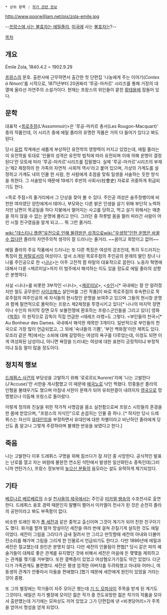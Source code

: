  * 상위 항목 : [[작가 관련 정보]]

http://www.poorwilliam.net/pix/zola-emile.jpg

--[[나타(이말년 서유기)|프랑스에 사는 불효자는 에밀졸라]], [[미국]]에 사는 [[지미 카터|불효자]]는?--

[[목차]]
== 개요 ==
Émile Zola, 1840.4.2 ~ 1902.9.29

[[프랑스]]의 문호. 출판사에 근무하면서 출간한 첫 단편집 '나농에게 주는 이야기(''Contes à Ninon'')'를 시작으로, 1871년부터 20권짜리 '루공-마카르' 시리즈를 통해 거장의 대열에 올라선 자연주의 소설가이다. 현재는 프랑스의 위인들이 묻힌 [[팡테옹]]에 잠들어 있다.

== 문학 ==
대표작 <[[목로주점]](L'Assommoir)>은 '루공-마카르 총서(Les Rougon-Macquart)' 중의 작품인데, 이 시리즈 중에 에밀 졸라의 유명한 작품은 거의 다 들어가 있다고 봐도 된다.

당시 [[유럽]] 학계에선 새롭게 부상하던 유전학의 영향력이 커지고 있었는데, 에밀 졸라는 이 유전학을 토대로 '인물의 성격은 유전학 법칙에 따라 유전되며 이에 의해 운명이 결정된다'란 모토에 따라 '루공-마카르'시리즈를 집필했다. 실제  '루공-마카르'시리즈의 부제는‘제2 제정하의 한 가족의 자연적 ·사회적 역사’라고 붙어 있으며, 가상의 가계도를 설정하고 가계도 내의 인물 한 사람, 한 사람에게 초점을 맞춰 일생을 서술하는 듯한 방식을 취한다. 그 서술방식 때문에 19세기 후반의 사회사(社會史) 자료로 귀중하게 취급되기도 한다.

<목로 주점>의 줄거리에서 그 단상을 찾아 볼 수 있다. 주인공 여성은 술주정뱅이에 비천한 여자였던 양친에게서 태어나, 부모와는 다른 밝은 인생을 살기 위해 부단히 노력하지만 남편이 목공일을 하다 지붕에서 떨어지는 사고를 당하고, 먹고 살기 위해서는 매춘을 하지 않을 수 없는 운명에 몰리고 만다. 그러던 중 하룻밤 몸을 팔러 따라간 사람이 어린 시절 친구였음을 알게 되고…. 뭐 그런 줄거리.

[[wiki:"데스티니 플랜"유전으로 인해 물려받은 성격으로]][[wiki:"우생학"인한 운명은 바꿀 수 없다]]란 졸라의 자연주의적 생각이 잘 드러나는 줄거리. ~~꿈이고 희망이고 없어~~

에밀 졸라의 주요 작품에서 드러나는 또 다른 특징은 여성의 강조인데, 특히 두드러지는 특징이 [[팜 파탈]]로서의 여성이다. 앞서 소개된 목로주점의 주인공의 문제의 딸인 창녀 나나를 주인공으로 한 <[[나나]]>는 아주 고전적 팜 파탈의 대표작으로 꼽힌다. 노동자 혁명에 대해서 다룬 <제르미날>까지 이 범주에서 해석하는 이도 있을 정도로 에밀 졸라의 성향은 분명하다. 

사실 <나나>를 비롯한 3부작인 <나나>, <[[제르미날]]>, <[[수인]]>[* 국내에는 잘 안 알려졌지만 철도 공무원인 [[사이코패스]] 살인마를 그린 작품]이 바로 목로주점의 후속편으로 목로주점의 여주인공의 세 자식들의 현시창인 운명을 보여주고 있으며 그들의 현시창 운명과 함께 필연적으로 몰락하는 프랑스 제2제정을 투영시키고 있다[* 나나의 마지막 장면이나 수인의 마지막 장면 모두 보불전쟁에 환호하는 프랑스군인들을 그리고 있다] 영화 《[[박쥐]]》의 원작으로 감독이 직접 언급한 <테레즈 라캥>도 그렇다. <부인들의 천국>[* Au Bonheur des Dames. 국내에서 해석한 제목만 3개이다. 일반적으로 부인들의 천국으로 가장 많이 언급되었고, 그 외에 '숙녀들의 기쁨', '부인 백화점'이란 제목도 있다. 모조리 같은 책]에서는 소비에 대해 갈망하는 여성의 욕구를 다루었는데, 이정도 되면 이게 여성화된 남성이냐, 아니면 욕망을 드러내는 여성에 대한 표현이 긍정적이냐 부정적이냐 등등 말이 많을 정도이다. 

== 정치적 행보 ==
[[드레퓌스 사건]]의 부당성을 고발하기 위해 '로로르(L'Aurore)'지에 '나는 고발한다(J'Accuse)'란 서한을 게시함했고 이 때문에 [[매국노]]로 낙인 찍혔다. 민중들은 졸라의 인형을 불태우기도 했으며 마침내 서한이 문제가 되어 유죄판결이 내려지자 [[영국]]으로 망명했으나 이듬해 프랑스로 돌아왔다.

이렇게 정의와 진실을 위한 작가적 사명감을 몸소 실천함으로써 프랑스 시민들의 존경을 한 몸에 받았으며, "프랑스의 지식인"으로 손꼽히는 인물 중 하나. [* 하지만 당시 드레퓌스는 자신이 [[유대인]]임을 부정하면서 유대인에 대한 차별이라고 비난하던 졸라에게 당신도 좀 알고나 그렇게 주장하라며 불쾌한 반응을 보였다고 한다.]
 
== 죽음 ==
나는 고발한다 이후 드레퓌스 구명을 위해 힘쓰다가 잠 자던 중 사망한다. 공식적인 발표는 난로를 열고 자는 바람에 불완전 연소된 석탄에서 발생한 일산화탄소 중독인데(그러니까 연탄가스), 프랑스 정보부의 [[높으신 분]]들의 음모라는 설도 유력하게 제기되었다.

== 기타 ==
[[베르나르 베르베르]]의 소설 [[천사들의 제국]]에서는 주인공 [[미카엘 팽송]]의 수호천사로 출연한다. 드레퓌스 옹호 경력 때문인지 말빨이 쩔어서 미카엘이 천사가 된 것은 순전히 졸라의 공헌이라고 봐도 부족함이 없다. 

비슷한 또래인 화가 [[폴 세잔]]과 같은 중학교 출신이며 그것이 계기가 되어 친한 친구이기도 했다. 화가를 할까 말까 망설이던 세잔을 여러 번에 걸쳐 끈질기게 설득한 것도 에밀이었다. 세잔이 그림을 그리다가 금새 질려서 안 그리고 딴짓할때 세잔의 아내와 더불어 잔소리를 해가며 그림을 그리게 한 인물로서 언급되기도 한다고. 다만 1886년에 에밀과 세잔은 절교했는데 원인은 분명치 않다. 다만 세잔의 인물됨이 편협[* 당시 같은 파의 예술가들이 대체로 좋은 관계를 유지했던 것에 비해서 세잔은 마음에 든 몇몇을 제외하고는 관계를 맺기를 거부했다. 또한 결벽증이 있었고 여성혐오가기질도 약간 있었다. 더군다가 가족관계도 불편했다. 세잔은 평생 엄격한 아버지를 두려워했고 아내와 어머니, 여동생의 관계가 안좋아서 아들을 편애했다.]했기 때문에 세잔에게 원인이 있었을 거라는 것이 중평.

또 그의 별장에는 작가들이 자주 모이곤 했는데 [[기 드 모파상]]이 주목을 받게 된 계기도 그것이다. 에밀은 자기 별장에 모이던 젊은 작가 중 전도유망한 젊은 작가의 작품을 모아서 출판했는데 거기에는 모파상도 끼어 있었고 그가 단편집에 낸 <비곗덩어리>가 주목을 얻어서 명성을 얻게 되었다.
